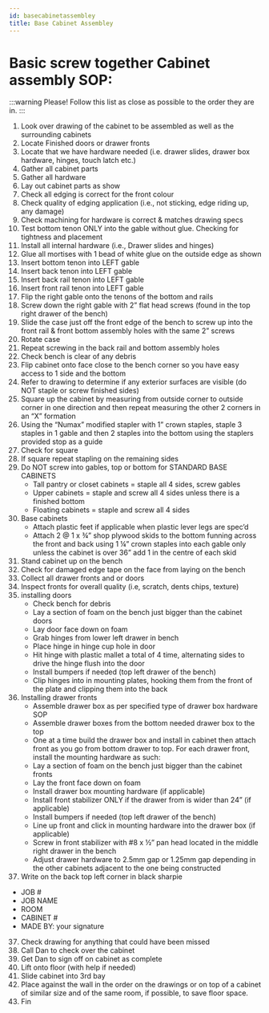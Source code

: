 ```yaml
---
id: basecabinetassembley
title: Base Cabinet Assembley
---
```


# Basic screw together Cabinet assembly SOP:

:::warning Please!
Follow this list as close as possible to the order they are in. 
:::

1. Look over drawing of the cabinet to be assembled as well as the surrounding cabinets
2. Locate Finished doors or drawer fronts
3.	Locate that we have hardware needed (i.e. drawer slides, drawer box hardware, hinges, touch latch etc.)
4.	Gather all cabinet parts
5.	Gather all hardware
6.	Lay out cabinet parts as show
7.	Check all edging is correct for the front colour
8.	Check quality of edging application (i.e., not sticking, edge riding up, any damage)
9.	Check machining for hardware is correct & matches drawing specs
10.	Test bottom tenon ONLY into the gable without glue. Checking for tightness and placement 
11.	Install all internal hardware (i.e., Drawer slides and hinges)
12.	Glue all mortises with 1 bead of white glue on the outside edge as shown
13.	Insert bottom tenon into LEFT gable 
14.	Insert back tenon into LEFT gable 
15.	Insert back rail tenon into LEFT gable 
16.	Insert front rail tenon into LEFT gable 
17.	Flip the right gable onto the tenons of the bottom and rails
18.	Screw down the right gable with 2” flat head screws (found in the top right drawer of the bench)
19.	Slide the case just off the front edge of the bench to screw up into the front rail & front bottom assembly holes with the same 2” screws
20.	Rotate case
21.	Repeat screwing in the back rail and bottom assembly holes
22.	Check bench is clear of any debris 
23.	Flip cabinet onto face close to the bench corner so you have easy access to 1 side and the bottom 
24.	Refer to drawing to determine if any exterior surfaces are visible (do NOT staple or screw finished sides)
25.	Square up the cabinet by measuring from outside corner to outside corner in one direction and then repeat measuring the other 2 corners in an “X” formation 
26.	Using the “Numax” modified stapler with 1” crown staples, staple 3 staples in 1 gable and then 2 staples into the bottom using the staplers provided stop as a guide
27.	Check for square 
28.	If square repeat stapling on the remaining sides
29.	Do NOT screw into gables, top or bottom for STANDARD BASE CABINETS
    -	Tall pantry or closet cabinets = staple all 4 sides, screw gables 
    -	Upper cabinets = staple and screw all 4 sides unless there is a finished bottom 
    -	Floating cabinets = staple and screw all 4 sides
30.	Base cabinets 
    -	Attach plastic feet if applicable when plastic lever legs are spec’d
    -	Attach 2 @ 1 x ¾” shop plywood skids to the bottom funning across the front and back using 1 ¼” crown staples into each gable only unless the cabinet is over 36” add 1 in the centre of each skid
31.	Stand cabinet up on the bench 
32.	Check for damaged edge tape on the face from laying on the bench 
33.	Collect all drawer fronts and or doors 
34.	Inspect fronts for overall quality (i.e, scratch, dents chips, texture)
35. installing doors
    - Check bench for debris
    - Lay a section of foam on the bench just bigger than the cabinet doors
    - Lay door face down on foam
    - Grab hinges from lower left drawer in bench 
    - Place hinge in hinge cup hole in door
    - Hit hinge with plastic mallet a total of 4 time, alternating sides to drive the hinge flush into the door 
    - Install bumpers if needed (top left drawer of the bench)
    - Clip hinges into in mounting plates, hooking them from the front of the plate and clipping them into the back 
35. Installing drawer fronts 	
    - Assemble drawer box as per specified type of drawer box hardware SOP
    - Assemble drawer boxes from the bottom needed drawer box to the top
    - One at a time build the drawer box and install in cabinet then attach front as you go from bottom drawer to top. For each drawer front, install the mounting hardware as such: 
    - Lay a section of foam on the bench just bigger than the cabinet fronts
    - Lay the front face down on foam
    - Install drawer box mounting hardware (if applicable)
    - Install front stabilizer ONLY if the drawer from is wider than 24” (if applicable)
    - Install bumpers if needed (top left drawer of the bench)
    - Line up front and click in mounting hardware into the drawer box (if applicable) 
    - Screw in front stabilizer with #8 x ½” pan head located in the middle right drawer in the bench 
    - Adjust drawer hardware to 2.5mm gap or 1.25mm gap depending in the other cabinets adjacent to the one being constructed
36.	Write on the back top left corner in black sharpie 
-	JOB #
-	JOB NAME 
-	ROOM
-	CABINET #
-	MADE BY: your signature

37.	Check drawing for anything that could have been missed 
38.	Call Dan to check over the cabinet 
39.	Get Dan to sign off on cabinet as complete
40.	Lift onto floor (with help if needed)
41.	Slide cabinet into 3rd bay
42.	Place against the wall in the order on the drawings or on top of a cabinet of similar size and of the same room, if possible, to save floor space.
43.	Fin    


